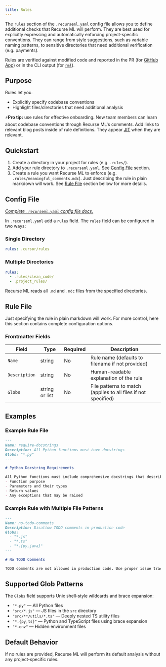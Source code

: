 ```yaml
---
title: Rules
---
```


The `rules` section of the `.recurseml.yaml` config file allows you to define additional checks that Recurse ML will perform.
They are best used for explicitly expressing and automatically enforcing project-specific conventions.
They can range from style suggestions, such as variable naming patterns, to sensitive directories that need additional verification (e.g. payments).

Rules are verified against modified code and reported in the PR (for [GitHub App](/gh/)) or in the CLI output (for [`rml`](/rml/)).

## Purpose

Rules let you:

- Explicitly specify codebase conventions
- Highlight files/directories that need additional analysis

⚡️**Pro tip:** use rules for effective onboarding.
New team members can learn about codebase conventions through Recurse ML's comments.
Add links to relevant blog posts inside of rule definitions.
They appear [JIT](https://www.netlingo.com/word/just-in-time-jit.php) when they are relevant.

## Quickstart

1. Create a directory in your project for rules (e.g. `.rules/`).
2. Add your rule directory to `.recurseml.yaml`.
    See [Config File](#config-file) section.
4. Create a rule you want Recurse ML to enforce (e.g. `.rules/meaningful_comments.mdc`).
    Just describing the rule in plain markdown will work.
    See [Rule File](#rule-file) section bellow for more details.

## Config File

_[Complete `.recurseml.yaml` config file docs.](./config-file-overview)_

In `.recurseml.yaml` add a `rules` field.
The `rules` field can be configured in two ways:

### Single Directory

```yaml
rules: .cursor/rules
```


### Multiple Directories
```yaml
rules:
  - .rules/clean_code/
  - .project_rules/
```

Recurse ML reads all `.md` and `.mdc` files from the specified directories.

## Rule File

Just specifying the rule in plain markdown will work.
For more control, here this section contains complete configuration options.

### Frontmatter Fields

| Field         | Type           | Required | Description                                     |
| ------------- | -------------- | -------- | ----------------------------------------------- |
| `Name`        | string         | No       | Rule name (defaults to filename if not provided) |
| `Description` | string         | No       | Human-readable explanation of the rule           |
| `Globs`       | string or list | No       | File patterns to match (applies to all files if not specified) |

## Examples

### Example Rule File

```md
---
Name: require-docstrings
Description: All Python functions must have docstrings
Globs: "*.py"
---

# Python Docstring Requirements

All Python functions must include comprehensive docstrings that describe:
- Function purpose
- Parameters and their types
- Return values
- Any exceptions that may be raised
```

### Example Rule with Multiple File Patterns

```md
---
Name: no-todo-comments
Description: Disallow TODO comments in production code
Globs: 
  - "*.js"
  - "*.ts"
  - "*.{py,java}"
---

# No TODO Comments

TODO comments are not allowed in production code. Use proper issue tracking instead.
```

## Supported Glob Patterns

The `Globs` field supports Unix shell-style wildcards and brace expansion:

- `"*.py"` — All Python files
- `"src/*.js"` — JS files in the `src` directory
- `"src/**/utils/*.ts"` — Deeply nested TS utility files
- `"*.{py,ts}"` — Python and TypeScript files using brace expansion
- `"*.env"` — Hidden environment files

## Default Behavior

If no rules are provided, Recurse ML will perform its default analysis without any project-specific rules.

